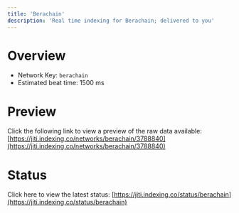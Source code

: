```yaml
---
title: 'Berachain'
description: 'Real time indexing for Berachain; delivered to you'
---
```


# Overview
- Network Key: `berachain`
- Estimated beat time: 1500 ms

# Preview
Click the following link to view a preview of the raw data available: [https://jiti.indexing.co/networks/berachain/3788840](https://jiti.indexing.co/networks/berachain/3788840)

# Status
Click here to view the latest status: [https://jiti.indexing.co/status/berachain](https://jiti.indexing.co/status/berachain)
